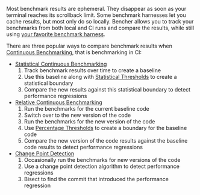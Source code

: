 Most benchmark results are ephemeral.
They disappear as soon as your terminal reaches its scrollback limit.
Some benchmark harnesses let you cache results, but most only do so locally.
Bencher allows you to track your benchmarks from both local and CI runs and compare the results,
while still using [your favorite benchmark harness][adapters].

There are three popular ways to compare benchmark results when [Continuous Benchmarking][continuous benchmarking], that is benchmarking in CI:

- [Statistical Continuous Benchmarking][statistical continuous benchmarking]
  1. Track benchmark results over time to create a baseline
  2. Use this baseline along with [Statistical Thresholds][thresholds] to create a statistical boundary
  3. Compare the new results against this statistical boundary to detect performance regressions
- [Relative Continuous Benchmarking][relative continuous benchmarking]
  1. Run the benchmarks for the current baseline code
  2. Switch over to the new version of the code
  3. Run the benchmarks for the new version of the code
  4. Use [Percentage Thresholds][percentage thresholds] to create a boundary for the baseline code
  5. Compare the new version of the code results against the baseline code results to detect performance regressions
- [Change Point Detection][change point detection]
  1. Occasionally run the benchmarks for new versions of the code
  2. Use a change point detection algorithm to detect performance regressions
  3. Bisect to find the commit that introduced the performance regression

[adapters]: /docs/explanation/adapters/
[continuous benchmarking]: /docs/explanation/continuous-benchmarking/
[thresholds]: /docs/explanation/thresholds/
[percentage thresholds]: /docs/explanation/thresholds/#percentage-thresholds

[statistical continuous benchmarking]: #statistical-continuous-benchmarking
[relative continuous benchmarking]: #relative-continuous-benchmarking
[change point detection]: #change-point-detection